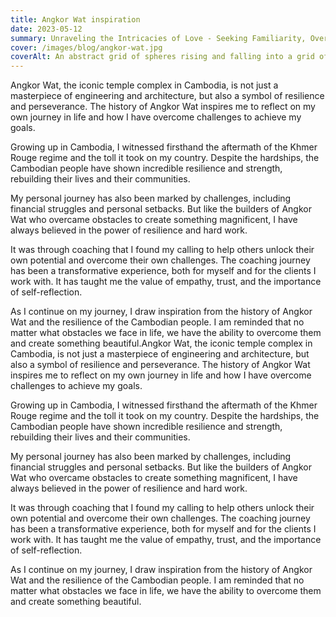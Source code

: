 ```yaml
---
title: Angkor Wat inspiration
date: 2023-05-12
summary: Unraveling the Intricacies of Love - Seeking Familiarity, Overcoming Associations, and Redefining Emotional Patterns
cover: /images/blog/angkor-wat.jpg
coverAlt: An abstract grid of spheres rising and falling into a grid of circular holes beneath.
---
```


Angkor Wat, the iconic temple complex in Cambodia, is not just a masterpiece of engineering and architecture, but also a symbol of resilience and perseverance. The history of Angkor Wat inspires me to reflect on my own journey in life and how I have overcome challenges to achieve my goals.

Growing up in Cambodia, I witnessed firsthand the aftermath of the Khmer Rouge regime and the toll it took on my country. Despite the hardships, the Cambodian people have shown incredible resilience and strength, rebuilding their lives and their communities.

My personal journey has also been marked by challenges, including financial struggles and personal setbacks. But like the builders of Angkor Wat who overcame obstacles to create something magnificent, I have always believed in the power of resilience and hard work.

It was through coaching that I found my calling to help others unlock their own potential and overcome their own challenges. The coaching journey has been a transformative experience, both for myself and for the clients I work with. It has taught me the value of empathy, trust, and the importance of self-reflection.

As I continue on my journey, I draw inspiration from the history of Angkor Wat and the resilience of the Cambodian people. I am reminded that no matter what obstacles we face in life, we have the ability to overcome them and create something beautiful.Angkor Wat, the iconic temple complex in Cambodia, is not just a masterpiece of engineering and architecture, but also a symbol of resilience and perseverance. The history of Angkor Wat inspires me to reflect on my own journey in life and how I have overcome challenges to achieve my goals.

Growing up in Cambodia, I witnessed firsthand the aftermath of the Khmer Rouge regime and the toll it took on my country. Despite the hardships, the Cambodian people have shown incredible resilience and strength, rebuilding their lives and their communities.

My personal journey has also been marked by challenges, including financial struggles and personal setbacks. But like the builders of Angkor Wat who overcame obstacles to create something magnificent, I have always believed in the power of resilience and hard work.

It was through coaching that I found my calling to help others unlock their own potential and overcome their own challenges. The coaching journey has been a transformative experience, both for myself and for the clients I work with. It has taught me the value of empathy, trust, and the importance of self-reflection.

As I continue on my journey, I draw inspiration from the history of Angkor Wat and the resilience of the Cambodian people. I am reminded that no matter what obstacles we face in life, we have the ability to overcome them and create something beautiful.